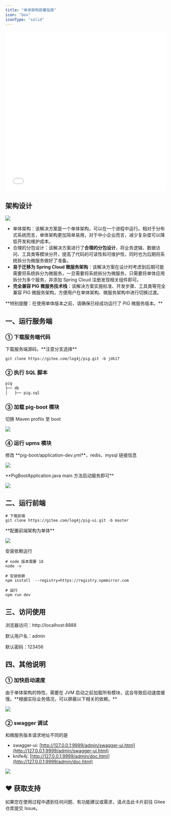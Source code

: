 ```yaml
---
title: "单体架构部署指南"
icon: "box"
iconType: "solid"
---
```


<iframe
  width="100%"
  height="500"
  src="//player.bilibili.com/player.html?isOutside=true&aid=39687329&bvid=BV12t411B7e9&cid=1513528587&p=39"
  title="PIG 单体架构部署视频教程"
  frameborder="0"
  allowfullscreen="true"
></iframe>

## 架构设计
![](/images/1700533656634-26d87aae-31eb-44ce-a2e6-fc33e8184887.png)

- 单体架构：该解决方案是一个单体架构，可以在一个进程中运行。相对于分布式系统而言，单体架构更加简单易用，对于中小企业而言，减少复杂度可以降低开发和维护成本。
- 合理的分包设计：该解决方案进行了**合理的分包设计**，将业务逻辑、数据访问、工具类等模块分开，提高了代码的可读性和可维护性，同时也为后期将系统拆分为微服务做好了准备。
- **易于迁移为 Spring Cloud 微服务架构**：该解决方案在设计时考虑到后期可能需要将系统拆分为微服务，一旦需要将系统拆分为微服务，只需要将单体应用拆分为多个服务，并添加 Spring Cloud 注册发现相关组件即可。
- **完全兼容 PIG 微服务技术栈**：该解决方案实施标准、开发步骤、工具类等完全兼容 PIG 微服务架构，方便用户在单体架构、微服务架构中进行切换过渡。

<Warning>
**特别提醒：在使用单体版本之前，请确保已经成功运行了 PIG 微服务版本。**
</Warning>

## 一、运行服务端
### ① 下载服务端代码
<Note>
下载服务端源码，**注意分支选择**
</Note>

```shell
git clone https://gitee.com/log4j/pig.git -b jdk17
```

### ② 执行 SQL 脚本
```sql SQL脚本在后端代码 db/*.sql
pig
├── db
│   ├── pig.sql
```

### ③ 加载 pig-boot 模块
<Note>
切换 Maven profils 至 boot 
</Note>

![](/images/1713334205920-02749b6a-3a0a-4dee-acec-e3df113266e1.png)

### ④ 运行 upms 模块
<Note>
修改 **pig-boot/application-dev.yml**，redis、mysql 链接信息
</Note>

![](/images/1712644523061-baa7c014-3a28-4b75-bf2a-d57149db8b46.png)

<Note>
**PigBootApplication.java main 方法启动服务即可**
</Note>

![](/images/1712644593758-49f0f659-d8c1-4277-a131-5bba3fa3f334.png)

## 二、运行前端
```shell
# 下载前端
git clone https://gitee.com/log4j/pig-ui.git -b master
```

<Note>
**配置前端架构为单体**
</Note>

![](https://minio.pigx.top/oss/202311/1700473026.png)

<Note>
安装依赖运行
</Note>

```shell
# node 版本需要 18
node -v  

# 安装依赖
npm install  --registry=https://registry.npmmirror.com

# 运行
npm run dev
```

## 三、访问使用
<Note>
浏览器访问：http://localhost:8888

默认用户名：admin

默认密码：123456
</Note>

## 四、其他说明
### ① 加快启动速度
<Note>
由于单体架构的特性，需要在 JVM 启动之前加载所有模块，这会导致启动速度缓慢。**根据实际业务情况，可以屏蔽以下相关的依赖。**
</Note>

![](/images/1713335024964-cbefd3ba-4d5f-44ec-8158-d33a5cc57ed0.png)

### ② swagger 调试
<Note>
和微服务版本请求地址不同的是

- swagger-ui: [http://127.0.0.1:9999/admin/swagger-ui.html](http://127.0.0.1:9999/admin/swagger-ui.html) 
- knife4j: [http://127.0.0.1:9999/admin/doc.html](http://127.0.0.1:9999/admin/doc.html)
</Note>

![](/images/1700527095040-b7284663-db53-4c11-a0c2-7b59c1cd2a08.png)

## ♥️ 获取支持
<Card title="遇到问题？" horizontal icon="link" href="https://gitee.com/log4j/pig/issues">
  如果您在使用过程中遇到任何问题、有功能建议或需求，请点击此卡片前往 Gitee 仓库提交 Issue。
</Card>

